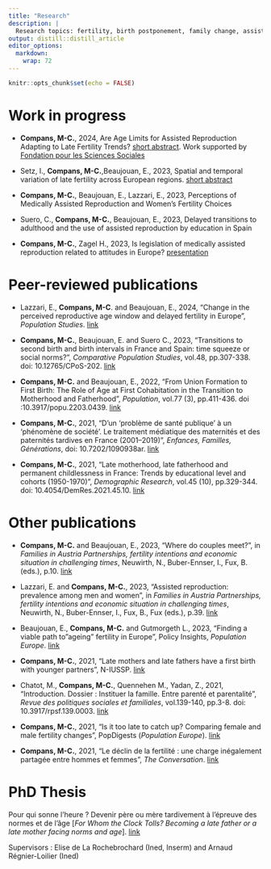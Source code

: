 ---
title: "Research"
description: |
  Research topics: fertility, birth postponement, family change, assisted reproduction, miscarriages
output: distill::distill_article
editor_options: 
  markdown: 
    wrap: 72
---

```{r setup, include=FALSE}
knitr::opts_chunk$set(echo = FALSE)
```

# Work in progress


 -   **Compans, M-C.**, 2024, Are Age Limits for Assisted Reproduction Adapting to Late Fertility Trends? [short
    abstract](https://epc2024.eaps.nl/abstracts/240440). Work supported
    by [Fondation pour les Sciences
    Sociales](https://fondation-sciences-sociales.org/marie-caroline-compans/)

-   Setz, I., **Compans, M-C.**,Beaujouan, E., 2023, Spatial and temporal variation of late fertility across European regions. [short abstract](https://epc2024.eaps.nl/abstracts/241306)

-   **Compans, M-C.**, Beaujouan, E., Lazzari, E., 2023, Perceptions of Medically Assisted Reproduction and Women’s Fertility Choices

-   Suero, C., **Compans, M-C.**, Beaujouan, E., 2023, Delayed
    transitions to adulthood and the use of assisted reproduction by
    education in Spain

-   **Compans, M-C.**, Zagel H., 2023, Is legislation of medically
    assisted reproduction related to attitudes in Europe?
    [presentation](ECSR_2023.pdf)

# Peer-reviewed publications

-   Lazzari, E., **Compans, M-C**. and Beaujouan, E., 2024, "Change in
    the perceived reproductive age window and delayed fertility in
    Europe", *Population Studies*.
    [link](https://www.tandfonline.com/doi/epdf/10.1080/00324728.2023.2298678?needAccess=true)
    
-   **Compans, M-C.**, Beaujouan, E. and Suero C., 2023, "Transitions to
    second birth and birth intervals in France and Spain: time squeeze
    or social norms?", *Comparative Population Studies*, vol.48,
    pp.307-338. doi: 10.12765/CPoS-202.
    [link](https://www.comparativepopulationstudies.de/index.php/CPoS/article/view/524/382)

-   **Compans, M-C.** and Beaujouan, E., 2022, "From Union Formation to
    First Birth: The Role of Age at First Cohabitation in the Transition
    to Motherhood and Fatherhood", *Population*, vol.77 (3), pp.411-436.
    doi :10.3917/popu.2203.0439.
    [link](https://www.cairn-int.info/journal-population-2022-3-page-411.htm)

-   **Compans, M-C.**, 2021, "D'un 'problème de santé publique' à un
    'phénomène de société'. Le traitement médiatique des maternités et
    des paternités tardives en France (2001--2019)", *Enfances,
    Familles, Générations*, doi: 10.7202/1090938ar.
    [link](https://www.erudit.org/fr/revues/efg/2022-n39-efg07149/1090938ar/)

-   **Compans, M-C.**, 2021, "Late motherhood, late fatherhood and
    permanent childlessness in France: Trends by educational level and
    cohorts (1950-1970)", *Demographic Research*, vol.45 (10),
    pp.329-344. doi: 10.4054/DemRes.2021.45.10.
    [link](https://www.demographic-research.org/volumes/vol45/10/default.htm)

# Other publications

-   **Compans, M-C.** and Beaujouan, E., 2023, "Where do couples meet?",
    in *Families in Austria Partnerships, fertility intentions and
    economic situation in challenging times*, Neuwirth, N.,
    Buber-Ennser, I., Fux, B. (eds.), p.10.
    [link](https://www.ggp-austria.at/fileadmin/user_upload/k_ggp_austria/GGPat_Families_in_Austria_2023.pdf)

-   Lazzari, E. and **Compans, M-C.**, 2023, "Assisted reproduction:
    prevalence among men and women", in *Families in Austria
    Partnerships, fertility intentions and economic situation in
    challenging times*, Neuwirth, N., Buber-Ennser, I., Fux, B., Fux
    (eds.),
    p.39. [link](https://www.ggp-austria.at/fileadmin/user_upload/k_ggp_austria/GGPat_Families_in_Austria_2023.pdf)
    
-   Beaujouan, E., **Compans, M-C.** and Gutmorgeth L., 2023, "Finding a
    viable path to"ageing" fertility in Europe", Policy Insights,
    *Population Europe*.
    [link](https://population-europe.eu/research/policy-insights/finding-viable-path-ageing-fertility-europe)

-   **Compans, M-C.**, 2021, "Late mothers and late fathers have a first
    birth with younger partners", N-IUSSP.
    [link](https://www.niussp.org/fertility-and-reproduction/late-mothers-and-late-fathers-have-a-first-birth-with-younger-partners/)

-   Chatot, M., **Compans, M-C.**, Quennehen M., Yadan, Z., 2021,
    "Introduction. Dossier : Instituer la famille. Entre parenté et
    parentalité", *Revue des politiques sociales et familiales*,
    vol.139-140, pp.3-8. doi: 10.3917/rpsf.139.0003.
    [link](https://www.cairn.info/revue-des-politiques-sociales-et-familiales-2021-2-page-3.htm)

-   **Compans, M-C.**, 2021, "Is it too late to catch up? Comparing
    female and male fertility changes", PopDigests (*Population
    Europe*).
    [link](https://www.population-europe.eu/research/popdigests/it-too-late-catch)

-   **Compans, M-C.**, 2021, "Le déclin de la fertilité : une charge
    inégalement partagée entre hommes et femmes", *The Conversation*.
    [link](https://theconversation.com/le-declin-de-la-fertilite-une-charge-inegalement-partagee-entre-hommes-et-femmes-163689)

# PhD Thesis

Pour qui sonne l'heure ? Devenir père ou mère tardivement à l'épreuve
des normes et de l'âge [*For Whom the Clock Tolls? Becoming a late
father or a late mother facing norms and age*].
[link](https://www.theses.fr/2021PA01H077)

Supervisors : Elise de La Rochebrochard (Ined, Inserm) and Arnaud
Régnier-Loilier (Ined)
